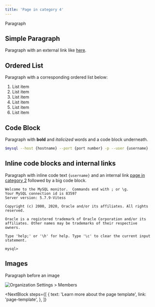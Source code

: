 ```yaml
---
title: 'Page in category 4'
---
```


<!-- A page's heading is populated via the frontmatter.title attribute. You don't have to explicitly add it to page's content. -->

Paragraph

## Simple Paragraph

Paragraph with an external link like [here](https://dev.mysql.com/doc/refman/8.0/en/mysql.html).

## Ordered List

Paragraph with a corresponding ordered list below:

1. List item
2. List item
3. List item
4. List item
5. List item
6. List item

## Code Block

Paragraph with **bold** and _italicized_ words and a code block underneath.

```bash
$mysql --host {hostname} --port {port number} -p --user {username}
```

## Inline code blocks and internal links

Paragraph with inline code text `{username}` and an internal link [page in category 2](/category-2/page-in-category-2) followed by a big code block.

```console
Welcome to the MySQL monitor.  Commands end with ; or \g.
Your MySQL connection id is 83597
Server version: 5.7.9-Vitess

Copyright (c) 2000, 2020, Oracle and/or its affiliates. All rights reserved.

Oracle is a registered trademark of Oracle Corporation and/or its
affiliates. Other names may be trademarks of their respective
owners.

Type 'help;' or '\h' for help. Type '\c' to clear the current input statement.

mysql>
```

## Images

<!-- Comments can be inserted as well which won't be rendered on the actual page -->

Paragraph before an image

![Organization Settings > Members](/img/docs/ps_org_settings_members.png)

<NextBlock
  steps={[
    {
      text: 'Learn more about the page template',
      link: 'page-template',
    },
  ]}
></NextBlock>

